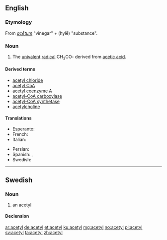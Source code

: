 ==English==

===Etymology===
From {{etyl|la|en}} ''[[acetum|acētum]]'' "vinegar" + {{etyl|grc|en}} {{l/grc|ὕλη}} (hylē) "substance".

===Noun===
{{en-noun}}

# {{context|organic chemistry|lang=en}} The [[univalent]] [[radical]] CH<sub>3</sub>CO- derived from [[acetic acid]].

====Derived terms====
* [[acetyl chloride]]
* [[acetyl CoA]]
* [[acetyl coenzyme A]]
* [[acetyl-CoA carboxylase]]
* [[acetyl-CoA synthetase]]
* [[acetylcholine]]

====Translations====
{{trans-top|univalent radical}}
* Esperanto: {{t+|eo|acetilo}}
* French: {{t|fr|acétyl|m}}
* Italian: {{t+|it|acetile|m}}
{{trans-mid}}
* Persian: {{t+|fa|استیل|sc=fa-Arab}}
* Spanish: {{t|es|acetil|m}}, {{t+|es|acetilo|m}}
* Swedish: {{t+|sv|acetyl|c}}
{{trans-bottom}}

----

==Swedish==

===Noun===
{{sv-noun|c}}

# an [[#English|acetyl]]

====Declension====
{{sv-infl-noun-c-er}}

[[ar:acetyl]]
[[de:acetyl]]
[[et:acetyl]]
[[ku:acetyl]]
[[mg:acetyl]]
[[no:acetyl]]
[[pl:acetyl]]
[[sv:acetyl]]
[[ta:acetyl]]
[[zh:acetyl]]